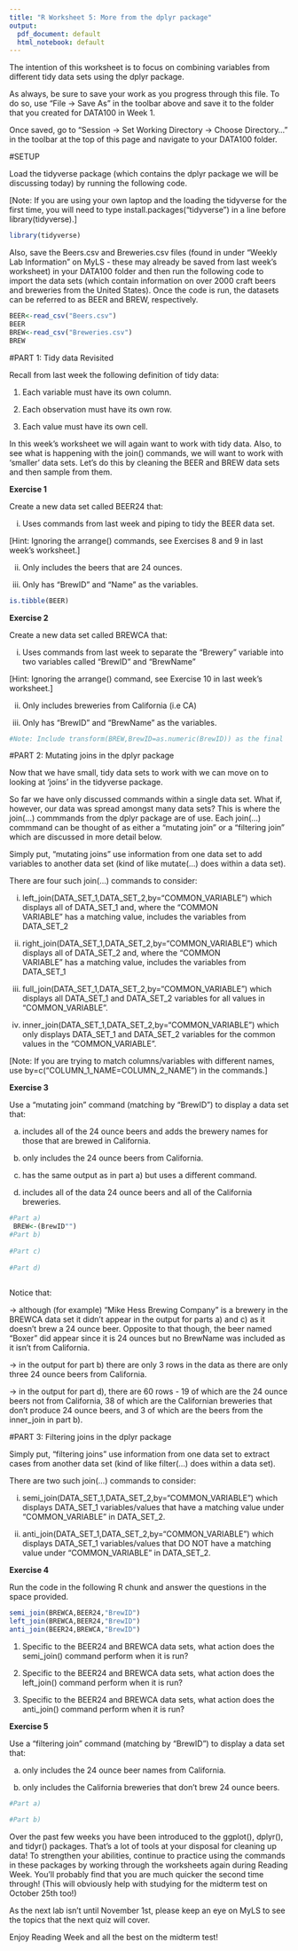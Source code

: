 ```yaml
---
title: "R Worksheet 5: More from the dplyr package"
output:
  pdf_document: default
  html_notebook: default
---
```


The intention of this worksheet is to focus on combining variables from different tidy data sets using the dplyr package.

As always, be sure to save your work as you progress through this file. To do so, use "File -> Save As" in the toolbar above and save it to the folder that you created for DATA100 in Week 1.  

Once saved, go to "Session -> Set Working Directory -> Choose Directory..." in the toolbar at the top of this page and navigate to your DATA100 folder.

#SETUP

Load the tidyverse package (which contains the dplyr package we will be discussing today) by running the following code.

[Note: If you are using your own laptop and the loading the tidyverse for the first time, you will need to type install.packages("tidyverse") in a line before library(tidyverse).]

```r
library(tidyverse)
```

Also, save the Beers.csv and Breweries.csv files (found in under "Weekly Lab Information" on MyLS - these may already be saved from last week's worksheet) in your DATA100 folder and then run the following code to import the data sets (which contain information on over 2000 craft beers and breweries from the United States). Once the code is run, the datasets can be referred to as BEER and BREW, respectively.

```r
BEER<-read_csv("Beers.csv")
BEER
BREW<-read_csv("Breweries.csv")
BREW
```

#PART 1: Tidy data Revisited

Recall from last week the following definition of tidy data:

  1) Each variable must have its own column.
  
  2) Each observation must have its own row.
  
  3) Each value must have its own cell.
  
In this week's worksheet we will again want to work with tidy data.  Also, to see what is happening with the join() commands, we will want to work with 'smaller' data sets. Let's do this by cleaning the BEER and BREW data sets and then sample from them.
  
**Exercise 1**

Create a new data set called BEER24 that:

i) Uses commands from last week and piping to tidy the BEER data set.

[Hint: Ignoring the arrange() commands, see Exercises 8 and 9 in last week's worksheet.]

ii) Only includes the beers that are 24 ounces.

iii) Only has "BrewID" and "Name" as the variables.

```r
is.tibble(BEER)

```

**Exercise 2**

Create a new data set called BREWCA that:

i) Uses commands from last week to separate the "Brewery" variable into two variables called "BrewID" and "BrewName"

[Hint: Ignoring the arrange() command, see Exercise 10 in last week's worksheet.]

ii) Only includes breweries from California (i.e CA)

iii) Only has "BrewID" and "BrewName" as the variables.

```r
#Note: Include transform(BREW,BrewID=as.numeric(BrewID)) as the final 'pipe' to convert BrewID to type numeric.

```

#PART 2: Mutating joins in the dplyr package

Now that we have small, tidy data sets to work with we can move on to looking at 'joins' in the tidyverse package.  

So far we have only discussed commands within a single data set.  What if, however, our data was spread amongst many data sets? This is where the join(...) commmands from the dplyr package are of use.  Each join(...) commmand can be thought of as either a "mutating join" or a "filtering join" which are discussed in more detail below. 

Simply put, "mutating joins" use information from one data set to add variables to another data set (kind of like mutate(...) does within a data set). 

There are four such join(...) commands to consider:

i) left_join(DATA_SET_1,DATA_SET_2,by="COMMON_VARIABLE") 
   which displays all of DATA_SET_1 and, where the "COMMON   
   VARIABLE" has a matching value, includes the variables
   from DATA_SET_2 
    
ii) right_join(DATA_SET_1,DATA_SET_2,by="COMMON_VARIABLE")
    which displays all of DATA_SET_2 and, where the "COMMON   
    VARIABLE" has a matching value, includes the variables
    from DATA_SET_1 
    
iii) full_join(DATA_SET_1,DATA_SET_2,by="COMMON_VARIABLE")
     which displays all DATA_SET_1 and DATA_SET_2 variables 
     for all values in "COMMON_VARIABLE".
     
iv)  inner_join(DATA_SET_1,DATA_SET_2,by="COMMON_VARIABLE")
     which only displays DATA_SET_1 and DATA_SET_2 variables 
     for the common values in the "COMMON_VARIABLE".
     
[Note: If you are trying to match columns/variables with different names, use by=c("COLUMN_1_NAME=COLUMN_2_NAME") in the commands.]

**Exercise 3**

Use a "mutating join" command (matching by "BrewID") to display a data set that:

a) includes all of the 24 ounce beers and adds the brewery names for those that are brewed in California.

b) only includes the 24 ounce beers from California.

c) has the same output as in part a) but uses a different command.

d) includes all of the data 24 ounce beers and all of the California breweries.

```r
#Part a)
 BREW<-(BrewID"")
#Part b)
 
#Part c)
 
#Part d)
 
```

Notice that:

-> although (for example) "Mike Hess Brewing Company" is a brewery in the BREWCA data set it didn't appear in the output for parts a) and c) as it doesn't brew a 24 ounce beer. Opposite to that though, the beer named "Boxer" did appear since it is 24 ounces but no BrewName was included as it isn't from California.

-> in the output for part b) there are only 3 rows in the data as there are only three 24 ounce beers from California.

-> in the output for part d), there are 60 rows - 19 of which are the 24 ounce beers not from California, 38 of which
are the Californian breweries that don't produce 24 ounce beers, and 3 of which are the beers from the inner_join in part b).

#PART 3: Filtering joins in the dplyr package

Simply put, "filtering joins" use information from one data set to extract cases from another data set (kind of like filter(...) does within a data set). 

There are two such join(...) commands to consider:

i) semi_join(DATA_SET_1,DATA_SET_2,by="COMMON_VARIABLE")
   which displays DATA_SET_1 variables/values that have a
   matching value under "COMMON_VARIABLE" in DATA_SET_2.
   
ii) anti_join(DATA_SET_1,DATA_SET_2,by="COMMON_VARIABLE")
    which displays DATA_SET_1 variables/values that DO NOT
    have a matching value under "COMMON_VARIABLE" in DATA_SET_2.
    
    
**Exercise 4**

Run the code in the following R chunk and answer the questions in the space provided.

```r
semi_join(BREWCA,BEER24,"BrewID")
left_join(BREWCA,BEER24,"BrewID")
anti_join(BEER24,BREWCA,"BrewID")
```

1) Specific to the BEER24 and BREWCA data sets, what action does the semi_join() command perform when it is run?

   

2) Specific to the BEER24 and BREWCA data sets, what action does the left_join() command perform when it is run?

   
  
3) Specific to the BEER24 and BREWCA data sets, what action does the anti_join() command perform when it is run?

   

**Exercise 5**

Use a "filtering join" command (matching by "BrewID") to display a data set that:

a) only includes the 24 ounce beer names from California.

b) only includes the California breweries that don't brew 24 ounce beers.

```r
#Part a)

#Part b)

```

Over the past few weeks you have been introduced to the ggplot(), dplyr(), and tidyr() packages.  That's a lot of tools at your disposal for cleaning up data!  To strengthen your abilities, continue to practice using the commands in these packages by working through the worksheets again during Reading Week.  You'll probably find that you are much quicker the second time through!  (This will obviously help with studying for the midterm test on October 25th too!)

As the next lab isn't until November 1st, please keep an eye on MyLS to see the topics that the next quiz will cover.

Enjoy Reading Week and all the best on the midterm test! 